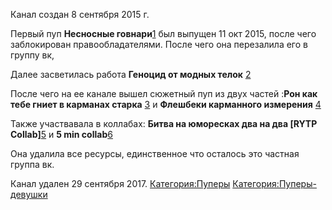 {{Инфобокс_для_пуперов|image3 = D5obGRBr fs.jpg|сферы_творчества = RYTP|год_начала = 2015|имя_фамилия = Дарья Ларькина}}Канал создан 8 сентября 2015 г.

Первый пуп '''Несносные говнари'''[https://www.youtube.com/watch?v=CC0FtzWBBmk] был выпущен 11 окт 2015, после чего заблокирован правообладателями. После чего она перезалила его в группу вк,

Далее засветилась работа '''Геноцид от модных телок''' [https://www.youtube.com/watch?v=SQLZLSe5Xrc&t]

После чего на ее канале вышел сюжетный пуп из двух частей :'''Рон как тебе гниет в карманах старка''' [https://www.youtube.com/watch?v=DhDIDEKoeT8&t] и '''Флешбеки карманного измерения''' [https://www.youtube.com/watch?v=JQcTAFku8dE]

<nowiki> </nowiki>Также участвавала в коллабах: '''Битва на юморесках два на два [RYTP Collab]'''[https://www.youtube.com/watch?v=NBLPz8HU9-w] и '''5 min collab'''[https://www.youtube.com/watch?v=l4ddzevXZJ8]

Она удалила все ресурсы, единственное что осталось это частная группа вк.

Канал удален 29 сентября 2017.
[[Категория:Пуперы]]
[[Категория:Пуперы-девушки]]